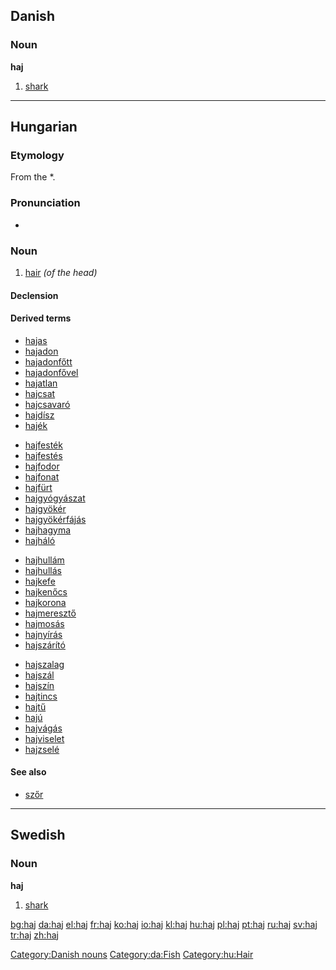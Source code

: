{{also|hajj|háj}}
==Danish==

===Noun===
'''haj''' {{c}}

# [[shark]]

[[Category:Danish nouns]]
[[Category:da:Fish]]
----

==Hungarian==

===Etymology===
From the {{Ugric.|hu}} *{{term|kajɜ||hair}}.

===Pronunciation===
* {{IPA|/ˈhɒj/|lang=hu}}

===Noun===
{{hu-noun|ak}}

# [[hair]] ''(of the head)''

====Declension====
{{hu-decl-ak|ha|j|at}}{{hu-pos-atok|haj||ai}}

====Derived terms====
{{top4}}
* [[hajas]]
* [[hajadon]]
* [[hajadonfőtt]]
* [[hajadonfővel]]
* [[hajatlan]]
* [[hajcsat]]
* [[hajcsavaró]]
* [[hajdísz]]
* [[hajék]]
{{mid4}}
* [[hajfesték]]
* [[hajfestés]]
* [[hajfodor]]
* [[hajfonat]]
* [[hajfürt]]
* [[hajgyógyászat]]
* [[hajgyökér]]
* [[hajgyökérfájás]]
* [[hajhagyma]]
* [[hajháló]]
{{mid4}}
* [[hajhullám]]
* [[hajhullás]]
* [[hajkefe]]
* [[hajkenőcs]]
* [[hajkorona]]
* [[hajmeresztő]]
* [[hajmosás]]
* [[hajnyírás]]
* [[hajszárító]]
{{mid4}}
* [[hajszalag]]
* [[hajszál]]
* [[hajszín]]
* [[hajtincs]]
* [[hajtű]]
* [[hajú]]
* [[hajvágás]]
* [[hajviselet]]
* [[hajzselé]]
{{bottom}}

====See also====
* [[szőr]]

[[Category:hu:Hair]]

----

==Swedish==

===Noun===
{{sv-noun-reg-ar}}
'''haj''' {{IPA|ˈhaj|lang=sv}} {{c}}

# [[shark]]

[[bg:haj]]
[[da:haj]]
[[el:haj]]
[[fr:haj]]
[[ko:haj]]
[[io:haj]]
[[kl:haj]]
[[hu:haj]]
[[pl:haj]]
[[pt:haj]]
[[ru:haj]]
[[sv:haj]]
[[tr:haj]]
[[zh:haj]]